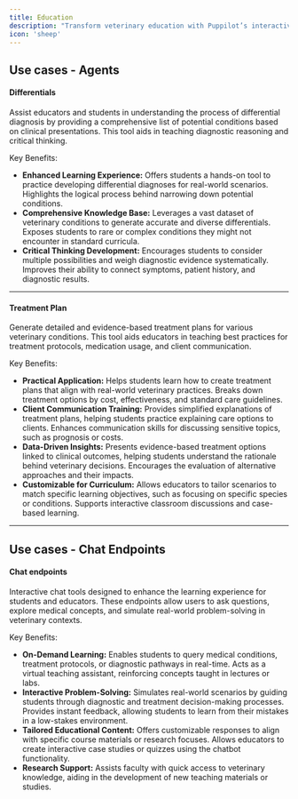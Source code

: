 ```yaml
---
title: Education
description: "Transform veterinary education with Puppilot’s interactive tools, empowering students and educators to master differential diagnoses, create evidence-based treatment plans, and engage in real-world problem-solving for better learning and teaching outcomes."
icon: 'sheep'
---
```


## Use cases - Agents

#### Differentials
Assist educators and students in understanding the process of differential diagnosis by providing a comprehensive list of potential conditions based on clinical presentations. This tool aids in teaching diagnostic reasoning and critical thinking.

Key Benefits:

- **Enhanced Learning Experience:** Offers students a hands-on tool to practice developing differential diagnoses for real-world scenarios.
Highlights the logical process behind narrowing down potential conditions.
- **Comprehensive Knowledge Base:** Leverages a vast dataset of veterinary conditions to generate accurate and diverse differentials.
Exposes students to rare or complex conditions they might not encounter in standard curricula.
- **Critical Thinking Development:** Encourages students to consider multiple possibilities and weigh diagnostic evidence systematically.
Improves their ability to connect symptoms, patient history, and diagnostic results.

---

#### Treatment Plan
Generate detailed and evidence-based treatment plans for various veterinary conditions. This tool aids educators in teaching best practices for treatment protocols, medication usage, and client communication.

Key Benefits:
- **Practical Application:** Helps students learn how to create treatment plans that align with real-world veterinary practices.
Breaks down treatment options by cost, effectiveness, and standard care guidelines.
- **Client Communication Training:** Provides simplified explanations of treatment plans, helping students practice explaining care options to clients.
Enhances communication skills for discussing sensitive topics, such as prognosis or costs.
- **Data-Driven Insights:** Presents evidence-based treatment options linked to clinical outcomes, helping students understand the rationale behind veterinary decisions.
Encourages the evaluation of alternative approaches and their impacts.
- **Customizable for Curriculum:** Allows educators to tailor scenarios to match specific learning objectives, such as focusing on specific species or conditions.
Supports interactive classroom discussions and case-based learning.

---

## Use cases - Chat Endpoints

#### Chat endpoints
Interactive chat tools designed to enhance the learning experience for students and educators. These endpoints allow users to ask questions, explore medical concepts, and simulate real-world problem-solving in veterinary contexts.

Key Benefits:

- **On-Demand Learning:** Enables students to query medical conditions, treatment protocols, or diagnostic pathways in real-time.
Acts as a virtual teaching assistant, reinforcing concepts taught in lectures or labs.
- **Interactive Problem-Solving:** Simulates real-world scenarios by guiding students through diagnostic and treatment decision-making processes.
Provides instant feedback, allowing students to learn from their mistakes in a low-stakes environment.
- **Tailored Educational Content:** Offers customizable responses to align with specific course materials or research focuses.
Allows educators to create interactive case studies or quizzes using the chatbot functionality.
- **Research Support:** Assists faculty with quick access to veterinary knowledge, aiding in the development of new teaching materials or studies.
